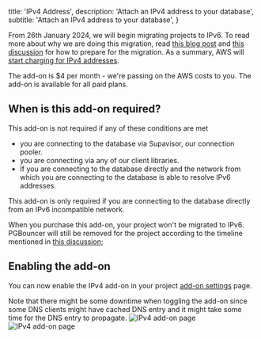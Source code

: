 
  title: 'IPv4 Address',
  description: 'Attach an IPv4 address to your database',
  subtitle: 'Attach an IPv4 address to your database',
}

From 26th January 2024, we will begin migrating projects to IPv6. To read more about why we are doing this migration, read [this blog post](https://supabase.com/blog/ipv6) and [this discussion](https://github.com/orgs/supabase/discussions/17817) for how to prepare for the migration. As a summary, AWS will [start charging for IPv4 addresses](https://aws.amazon.com/blogs/aws/new-aws-public-ipv4-address-charge-public-ip-insights/).

The add-on is $4 per month - we're passing on the AWS costs to you. The add-on is available for all paid plans.

## When is this add-on required?

This add-on is not required if any of these conditions are met

- you are connecting to the database via Supavisor, our connection pooler.
- you are connecting via any of our client libraries.
- If you are connecting to the database directly and the network from which you are connecting to the database is able to resolve IPv6 addresses.

This add-on is only required if you are connecting to the database directly from an IPv6 incompatible network.

<Admonition type="note" label="Add-on has no impact on PGBouncer removal">

When you purchase this add-on, your project won't be migrated to IPv6. PGBouncer will still be removed for the project according to the timeline mentioned in [this discussion](https://github.com/orgs/supabase/discussions/17817);

</Admonition>

## Enabling the add-on

You can now enable the IPv4 add-on in your project [add-on settings](https://supabase.com/dashboard/project/_/settings/addons) page.

<Admonition type="caution" label="Downtime when add-on is toggled.">
  Note that there might be some downtime when toggling the add-on since some DNS clients might have
  cached DNS entry and it might take some time for the DNS entry to propagate.
</Admonition>

<Image alt="IPv4 add-on page" src="/docs/img/guides/platform/ipv4/ipv4-addon-page.png" />

<Image alt="IPv4 add-on page" src="/docs/img/guides/platform/ipv4/ipv4-enable.png" />


